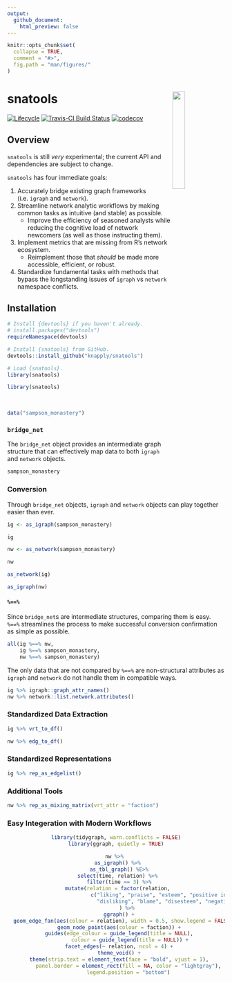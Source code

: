 ```yaml
---
output: 
  github_document:
    html_preview: false
---
```


<!-- README.Rmd generates README.md. -->

```r
knitr::opts_chunk$set(
  collapse = TRUE,
  comment = "#>",
  fig.path = "man/figures/"
)
```


# snatools <a href="http://res.cloudinary.com/syknapptic/image/upload/v1537658876/logo_bnrvvg.png"> <img src="http://res.cloudinary.com/syknapptic/image/upload/v1537658876/logo_bnrvvg.png" align="right" height="24%" width="24%" href="http://res.cloudinary.com/syknapptic/image/upload/v1537658876/logo_bnrvvg.png"/> </a>

[![Lifecycle](https://img.shields.io/badge/lifecycle-experimental-orange.svg)](https://www.tidyverse.org/lifecycle/#experimental)
[![Travis-CI Build Status](https://travis-ci.org/knapply/snatools.svg?branch=master)](https://travis-ci.org/knapply/snatools)
[![codecov](https://codecov.io/gh/knapply/snatools/branch/master/graph/badge.svg)](https://codecov.io/gh/knapply/snatools)

<!-- [![GitHub Downloads](https://img.shields.io/github/downloads/knapply/snatools/total.svg)](https://github.com/knapply/snatools) -->

## Overview

`snatools` is still _very_ experimental; the current API and dependencies are subject to change.


`snatools` has four immediate goals:

1. Accurately bridge existing graph frameworks (i.e. `igraph` and `network`).
2. Streamline network analytic workflows by making common tasks as intuitive (and stable) as possible.
    + Improve the efficiency of seasoned analysts while reducing the cognitive load of network newcomers (as well as those instructing them).
3. Implement metrics that are missing from R's network ecosystem.
    + Reimplement those that _should_ be made more accessible, efficient, or robust.
4. Standardize fundamental tasks with methods that bypass the longstanding issues of `igraph` vs `network` namespace conflicts.


<!-- Additionally, `snatools` seeks to prepare for the future by establishing the foundation (or a set of lessons-learned) for an enhanced network framework that: -->

<!-- 1. continues to be compatible with legacy frameworks. -->
<!-- 2. can be extended to take advantage of modern and future R's ecosystem . -->
<!--     + Optimization? `Rcpp`, C++'s Boost Graph Library, Python's graph-tool (heavily C++), CUDA -->
<!--     + Data Frame Efficiency? `data.table` -->
<!--     + Spatial Vector Data? `sf` -->
<!--     + Intuitive Code? `tidyverse`  -->
<!--         + `tidygraph` and `ggraph` may still be maturing, but they've rendered many legacy workflows for graph manipulation and plotting obsolete. -->
<!--     + Next Generation Tools? [Apache Arrow](https://arrow.apache.org/) is coming. -->


## Installation

```r
# Install {devtools} if you haven't already.
# install.packages("devtools")
requireNamespace(devtools)

# Install {snatools} from GitHub.
devtools::install_github("knapply/snatools")

# Load {snatools}.
library(snatools)
```

```r
library(snatools)
```

<br>

```r
data("sampson_monastery")
```

### `bridge_net`

The `bridge_net` object provides an intermediate graph structure that can effectively map data to both `igraph` and `network` objects.

```r
sampson_monastery
```

### Conversion

Through `bridge_net` objects, `igraph` and `network` objects can play together easier than ever.

```r
ig <- as_igraph(sampson_monastery)
```

```r
ig
```

```r
nw <- as_network(sampson_monastery)
```

```r
nw
```

```r
as_network(ig)
```

```r
as_igraph(nw)
```

#### `%==%`

Since `bridge_net`s are intermediate structures, comparing them is easy. `%==%` streamlines the process to make successful conversion confirmation as simple as possible.

```r
all(ig %==% nw,
    ig %==% sampson_monastery,
    nw %==% sampson_monastery)
```

The only data that are not compared by `%==%` are non-structural attributes as `igraph` and `network` do not handle them in compatible ways.

```r
ig %>% igraph::graph_attr_names()
nw %>% network::list.network.attributes()
```

### Standardized Data Extraction

```r
ig %>% vrt_to_df()
```

```r
nw %>% edg_to_df()
```

### Standardized Representations

```r
ig %>% rep_as_edgelist()
```

### Additional Tools

```r
nw %>% rep_as_mixing_matrix(vrt_attr = "faction")
```

### Easy Integeration with Modern Workflows

<center>

```r
library(tidygraph, warn.conflicts = FALSE)
library(ggraph, quietly = TRUE)

nw %>% 
  as_igraph() %>% 
  as_tbl_graph() %E>%
  select(time, relation) %>% 
  filter(time == 3) %>%
  mutate(relation = factor(relation, 
                           c("liking", "praise", "esteem", "positive influence",
                             "disliking", "blame", "disesteem", "negative influence"))
        ) %>% 
  ggraph() +
  geom_edge_fan(aes(colour = relation), width = 0.5, show.legend = FALSE) +
  geom_node_point(aes(colour = faction)) +
  guides(edge_colour = guide_legend(title = NULL),
         colour = guide_legend(title = NULL)) +
  facet_edges(~ relation, ncol = 4) +
  theme_void() +
  theme(strip.text = element_text(face = "bold", vjust = 1),
        panel.border = element_rect(fill = NA, color = "lightgray"),
        legend.position = "bottom")
```

</center>

<!-- # Development Tests -->

<!-- ```{r, message=FALSE} -->
<!-- # devtools::test() -->
<!-- ``` -->
